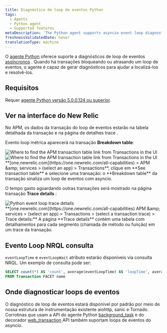```yaml
---
title: Diagnóstico de loop de eventos Python
tags:
  - Agents
  - Python agent
  - Supported features
metaDescription: 'The Python agent supports asyncio event loop diagnostics, giving you insight into transactions delaying or blocking the completion of event loops.'
freshnessValidatedDate: never
translationType: machine
---
```


O [agente Python](/docs/agents/python-agent/getting-started/introduction-new-relic-python) oferece suporte a diagnósticos de loop de eventos [assíncronos](https://docs.python.org/3/library/asyncio.html) . Quando há transações bloqueando ou atrasando um loop de eventos, o agente é capaz de gerar diagnósticos para ajudar a localizá-los e resolvê-los.

## Requisitos

Requer [agente Python versão 5.0.0.124 ou superior](/docs/release-notes/agent-release-notes/python-release-notes).

## Ver na interface do New Relic

No APM, os dados da transação do loop de eventos estarão na tabela detalhada da transação e na página de detalhes trace .

Evento loop métrica aparecerá na transação <DNT>**Breakdown table**</DNT>:

<img title="Find APM transaction table" alt="Where to find the APM transaction table link from Transactions in the UI" src="/images/apm_screenshot-full_find-apm-transaction-table.webp" />

<img title="Find APM transaction table" alt="Where to find the APM transaction table link from Transactions in the UI" src="/images/apm_screenshot-crop_transaction-table-breakdown.webp" />

<figcaption>
  <DNT>**[one.newrelic.com](https://one.newrelic.com/all-capabilities) &gt; APM &amp;amp; services &gt; (select an app) &gt; Transactions**</DNT>, clique em <DNT>**See transaction table**</DNT> e selecione uma transação: o <DNT>**Breakdown table**</DNT> da transação sinaliza um loop de eventos com asyncio.
</figcaption>

O tempo gasto aguardando outras transações será mostrado na página transação <DNT>**Trace details**</DNT> :

<img title="python-event-loop-trace-details.png" alt="Python event loop trace details" src="/images/apm_screenshot-crop_transaction-breakdown-page.webp" />

<figcaption>
  <DNT>**[one.newrelic.com](https://one.newrelic.com/all-capabilities) APM &amp;amp; services &gt; (select an app) &gt; Transactions &gt; (select a transaction trace) &gt; Trace details:**</DNT> A página <DNT>**Trace details**</DNT> contém uma tabela com detalhamentos para cada segmento (chamada de método ou função) em um trace da transação.
</figcaption>

## Evento Loop NRQL consulta

`eventLoopTime` e `eventLoopWait` atributo estarão disponíveis via consulta NRQL. Um exemplo de consulta pode ser:

```sql
SELECT count(*) AS 'count', average(eventLoopTime) AS 'loopTime', average(eventLoopWait) AS 'loopWait' 
FROM Transaction FACET name
```

## Onde diagnosticar loops de eventos

O diagnóstico de loop de eventos estará disponível por padrão por meio de nossa estrutura de instrumentação existente aiohttp, sanic e Tornado. Corrotinas que usam a API do agente Python [background\_task](/docs/agents/python-agent/python-agent-api/background_task) e do decorador [web\_transaction](/docs/agents/python-agent/python-agent-api/webtransaction) API também suportam loops de eventos do asyncio.
